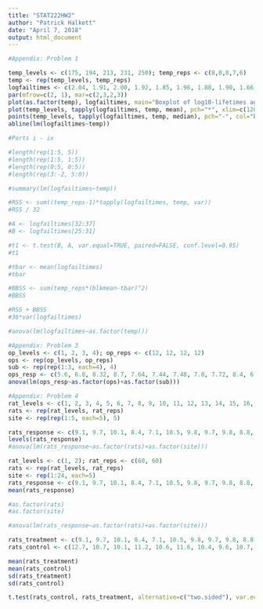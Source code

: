 ---
title: "STAT222HW2"
author: "Patrick Halkett"
date: "April 7, 2018"
output: html_document
---

```{r}
#Appendix: Problem 1

temp_levels <- c(175, 194, 213, 231, 250); temp_reps <- c(8,8,8,7,6)
temp <- rep(temp_levels, temp_reps)
logfailtimes <- c(2.04, 1.91, 2.00, 1.92, 1.85, 1.96, 1.88, 1.90, 1.66, 1.71, 1.42, 1.76, 1.66, 1.61, 1.55, 1.66, 1.53, 1.54, 1.38, 1.31, 1.35, 1.27, 1.26, 1.38, 1.15, 1.22, 1.17, 1.16, 1.21, 1.28, 1.17, 1.26, 0.83, 1.08, 1.02, 1.09, 1.06)
par(mfrow=c(2, 1), mar=c(2,3,2,3))
plot(as.factor(temp), logfailtimes, main="Boxplot of log10-lifetimes against temp")
plot(temp_levels, tapply(logfailtimes, temp, mean), pch="*", xlim=c(120, 255), ylim=c(1,3), main="mean log lifetime versus temp")
points(temp_levels, tapply(logfailtimes, temp, median), pch="-", col="blue")
abline(lm(logfailtimes~temp))

#Parts i - ix

#length(rep(1:5, 5))
#length(rep(1:5, 1:5))
#length(rep(0:5, 0:5))
#length(rep(3:-2, 5:0))

#summary(lm(logfailtimes~temp))

#RSS <- sum((temp_reps-1)*tapply(logfailtimes, temp, var))
#RSS / 32

#A <- logfailtimes[32:37]
#B <- logfailtimes[25:31]

#t1 <- t.test(B, A, var.equal=TRUE, paired=FALSE, conf.level=0.95)
#t1

#tbar <- mean(logfailtimes)
#tbar

#BBSS <- sum(temp_reps*(blkmean-tbar)^2)
#BBSS

#RSS + BBSS
#36*var(logfailtimes)

#anova(lm(logfailtimes~as.factor(temp)))
```

```{r}
#Appendix: Problem 3 
op_levels <- c(1, 2, 3, 4); op_reps <- c(12, 12, 12, 12)
ops <- rep(op_levels, op_reps)
sub <- rep(rep(1:3, each=4), 4)
ops_resp <- c(5.6, 6.8, 8.32, 8.7, 7.64, 7.44, 7.48, 7.8, 7.72, 8.4, 6.98, 8, 5.04, 7.38, 5.56, 6.96, 8.3, 6.86, 5.62, 7.22, 5.72, 6.4, 7.54, 7.5, 8.36, 7.04, 6.92, 8.18, 6.2, 6.1, 2.75, 8.14, 9, 8.64, 6.6, 8.18, 8.3, 8.54, 7.68, 8.92, 8.46, 7.38, 8.08, 8.12, 8.68, 8.24, 8.09, 8.06)
anova(lm(ops_resp~as.factor(ops)+as.factor(sub)))
```


```{r}
#Appendix: Problem 4
rat_levels <- c(1, 2, 3, 4, 5, 6, 7, 8, 9, 10, 11, 12, 13, 14, 15, 16, 17, 18, 19, 20, 21, 22, 23, 24); rat_reps <- c(4, 4, 4, 4, 4, 4, 4, 4, 4, 4, 4, 4, 4, 4, 4, 4, 4, 4, 4, 4, 4, 4, 4, 4)
rats <- rep(rat_levels, rat_reps)
site <- rep(rep(1:5, each=5), 5)

rats_response <- c(9.1, 9.7, 10.1, 8.4, 7.1, 10.5, 9.8, 9.7, 9.8, 8.8, 8.0, 9.3, 8.1, 6.4, 6.3, 9.4, 7.9, 7.4, 7.0, 8.8, 10.4, 9.5, 10.4, 10.9, 12.4, 8.9, 9.1, 7.6, 9.2, 8.4, 9.4, 9.8, 11.2, 8.3, 10.3, 8.6, 10.0, 9.6, 10.2, 10.7, 10.5, 8.2, 9.3, 8.1, 8.2, 6.7, 9.4, 9.9, 8.6, 6.8, 10.1, 9.7, 9.0, 9.3, 7.8, 11.1, 9.4, 9.5, 10.5, 9.0, 7.9, 8.3, 9.8, 10.3, 7.9, 9.8, 9.3, 9.1, 10.6, 8.5, 12.7, 10.7, 10.1, 11.2, 10.6, 11.6, 10.4, 9.6, 10.7, 9.7, 11.7, 10.3, 10.7, 8.6, 10.2, 9.2, 9.6, 10.5, 10.4, 10.6, 9.5, 8.2, 10.1, 9.2, 8.8, 8.6, 7.9, 8.2, 10.1, 8.3, 10.7, 10.6, 9.1, 10.3, 8.5, 8.8, 11.0, 9.6, 8.3, 9.0, 11.5, 9.2, 10.9, 10.2, 10.8, 10.3, 10.4, 11.2, 10.2, 9.6)
levels(rats_response)
#anova(lm(rats_response~as.factor(rats)+as.factor(site)))
```

```{r}
rat_levels <- c(1, 2); rat_reps <- c(60, 60)
rats <- rep(rat_levels, rat_reps)
site <- rep(1:24, each=5)
rats_response <- c(9.1, 9.7, 10.1, 8.4, 7.1, 10.5, 9.8, 9.7, 9.8, 8.8, 8.0, 9.3, 8.1, 6.4, 6.3, 9.4, 7.9, 7.4, 7.0, 8.8, 10.4, 9.5, 10.4, 10.9, 12.4, 8.9, 9.1, 7.6, 9.2, 8.4, 9.4, 9.8, 11.2, 8.3, 10.3, 8.6, 10.0, 9.6, 10.2, 10.7, 10.5, 8.2, 9.3, 8.1, 8.2, 6.7, 9.4, 9.9, 8.6, 6.8, 10.1, 9.7, 9.0, 9.3, 7.8, 11.1, 9.4, 9.5, 10.5, 9.0, 7.9, 8.3, 9.8, 10.3, 7.9, 9.8, 9.3, 9.1, 10.6, 8.5, 12.7, 10.7, 10.1, 11.2, 10.6, 11.6, 10.4, 9.6, 10.7, 9.7, 11.7, 10.3, 10.7, 8.6, 10.2, 9.2, 9.6, 10.5, 10.4, 10.6, 9.5, 8.2, 10.1, 9.2, 8.8, 8.6, 7.9, 8.2, 10.1, 8.3, 10.7, 10.6, 9.1, 10.3, 8.5, 8.8, 11.0, 9.6, 8.3, 9.0, 11.5, 9.2, 10.9, 10.2, 10.8, 10.3, 10.4, 11.2, 10.2, 9.6)
mean(rats_response)

#as.factor(rats)
#as.factor(site)

#anova(lm(rats_response~as.factor(rats)+as.factor(site)))
```


```{r}
rats_treatment <- c(9.1, 9.7, 10.1, 8.4, 7.1, 10.5, 9.8, 9.7, 9.8, 8.8, 8.0, 9.3, 8.1, 6.4, 6.3, 9.4, 7.9, 7.4, 7.0, 8.8, 10.4, 9.5, 10.4, 10.9, 12.4, 8.9, 9.1, 7.6, 9.2, 8.4, 9.4, 9.8, 11.2, 8.3, 10.3, 8.6, 10.0, 9.6, 10.2, 10.7, 10.5, 8.2, 9.3, 8.1, 8.2, 6.7, 9.4, 9.9, 8.6, 6.8, 10.1, 9.7, 9.0, 9.3, 7.8, 11.1, 9.4, 9.5, 10.5, 9.0, 7.9, 8.3, 9.8, 10.3, 7.9, 9.8, 9.3, 9.1, 10.6, 8.5)
rats_control <- c(12.7, 10.7, 10.1, 11.2, 10.6, 11.6, 10.4, 9.6, 10.7, 9.7, 11.7, 10.3, 10.7, 8.6, 10.2, 9.2, 9.6, 10.5, 10.4, 10.6, 9.5, 8.2, 10.1, 9.2, 8.8, 8.6, 7.9, 8.2, 10.1, 8.3, 10.7, 10.6, 9.1, 10.3, 8.5, 8.8, 11.0, 9.6, 8.3, 9.0, 11.5, 9.2, 10.9, 10.2, 10.8, 10.3, 10.4, 11.2, 10.2, 9.6)

mean(rats_treatment)
mean(rats_control)
sd(rats_treatment)
sd(rats_control)

t.test(rats_control, rats_treatment, alternative=c("two.sided"), var.equal = TRUE, paired = FALSE)
```
